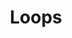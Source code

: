 ---
title: Loops
description: Overview of for and while loops.
hide_table_of_contents: true
sidebar_position: 5
---
